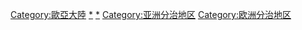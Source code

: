 {{Commons category|Caucasus}}

[[Category:歐亞大陸|Category:歐亞大陸]]
[[Category:东欧|*]]
[[Category:西亚|*]]
[[Category:亚洲分治地区|Category:亚洲分治地区]]
[[Category:欧洲分治地区|Category:欧洲分治地区]]